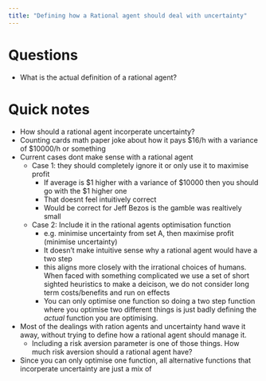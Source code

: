 ```yaml
---
title: "Defining how a Rational agent should deal with uncertainty"
---
```

# Questions
- What is the actual definition of a rational agent?


# Quick notes
- How should a rational agent incorperate uncertainty?
- Counting cards math paper joke about how it pays \$16/h with a variance of $10000/h or something
- Current cases dont make sense with a rational agent
  - Case 1: they should completely ignore it or only use it to maximise profit
    - If average is \$1 higher with a variance of \$10000 then you should go with the $1 higher one
    - That doesnt feel intuitively correct
    - Would be correct for Jeff Bezos is the gamble was realtively small
  - Case 2: Include it in the rational agents optimisation function
    - e.g. minimise uncertainty from set A, then maximise profit (minimise uncertainty)
    - It doesn't make intuitive sense why a rational agent would have a two step 
    - this aligns more closely with the irrational choices of humans. When faced with something complicated we use a set of short sighted heuristics to make a deicison, we do not consider long term costs/benefits and run on effects
    - You can only optimise one function so doing a two step function where you optimise two different things is just badly defining the *actual* function you are optimising.
- Most of the dealings with ration agents and uncertainty hand wave it away, without trying to define how a rational agent should manage it.
  - Including a risk aversion parameter is one of those things. How much risk aversion should a rational agent have?
- Since you can only optimise one function, all alternative functions that incorperate uncertainty are just a mix of
